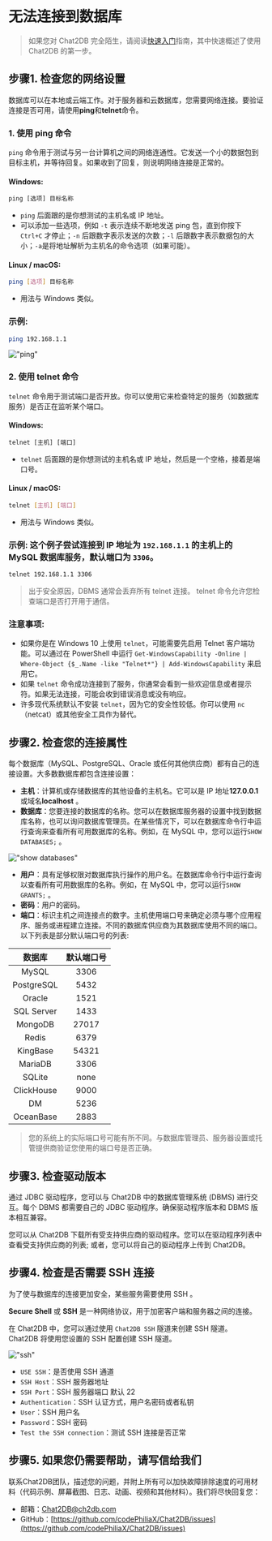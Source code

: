# 无法连接到数据库

> 如果您对 Chat2DB 完全陌生，请阅读[快速入门](https://docs.chat2db.ai/docs/start-guide/getting-started)指南，其中快速概述了使用 Chat2DB 的第一步。

## 步骤1. 检查您的网络设置

数据库可以在本地或云端工作。对于服务器和云数据库，您需要网络连接。要验证连接是否可用，请使用**ping**和**telnet**命令。

### 1. 使用 ping 命令

`ping` 命令用于测试与另一台计算机之间的网络连通性。它发送一个小的数据包到目标主机，并等待回复。如果收到了回复，则说明网络连接是正常的。

#### Windows:

```cmd
ping [选项] 目标名称
```

- `ping` 后面跟的是你想测试的主机名或 IP 地址。
- 可以添加一些选项，例如 `-t` 表示连续不断地发送 ping 包，直到你按下 `Ctrl+C` 才停止；`-n` 后跟数字表示发送的次数；`-l` 后跟数字表示数据包的大小；`-a`是将地址解析为主机名的命令选项（如果可能）。

#### Linux / macOS:

```bash
ping [选项] 目标名称
```

- 用法与 Windows 类似。

### 示例:
```bash
ping 192.168.1.1
```
!["ping"](/image/questions/ping.png)


### 2. 使用 telnet 命令

`telnet` 命令用于测试端口是否开放。你可以使用它来检查特定的服务（如数据库服务）是否正在监听某个端口。

#### Windows:

```cmd
telnet [主机] [端口]
```

- `telnet` 后面跟的是你想测试的主机名或 IP 地址，然后是一个空格，接着是端口号。

#### Linux / macOS:

```bash
telnet [主机] [端口]
```

- 用法与 Windows 类似。

### 示例: 这个例子尝试连接到 IP 地址为 `192.168.1.1` 的主机上的 MySQL 数据库服务，默认端口为 `3306`。

```bash
telnet 192.168.1.1 3306
```

> 出于安全原因，DBMS 通常会丢弃所有 telnet 连接。 telnet 命令允许您检查端口是否打开用于通信。

### 注意事项:
- 如果你是在 Windows 10 上使用 `telnet`，可能需要先启用 Telnet 客户端功能。可以通过在 PowerShell 中运行 `Get-WindowsCapability -Online | Where-Object {$_.Name -like "Telnet*"} | Add-WindowsCapability` 来启用它。
- 如果 `telnet` 命令成功连接到了服务，你通常会看到一些欢迎信息或者提示符。如果无法连接，可能会收到错误消息或没有响应。
- 许多现代系统默认不安装 `telnet`，因为它的安全性较低。你可以使用 `nc`（netcat）或其他安全工具作为替代。

## 步骤2. 检查您的连接属性

每个数据库（MySQL、PostgreSQL、Oracle 或任何其他供应商）都有自己的连接设置。大多数数据库都包含连接设置：

- **主机**：计算机或存储数据库的其他设备的主机名。它可以是 IP 地址**127.0.0.1**或域名**localhost** 。
- **数据库**：您要连接的数据库的名称。您可以在数据库服务器的设置中找到数据库名称，也可以询问数据库管理员。在某些情况下，可以在数据库命令行中运行查询来查看所有可用数据库的名称。例如，在 MySQL 中，您可以运行`SHOW DATABASES;` 。

!["show databases"](/image/questions/show.png)

- **用户**：具有足够权限对数据库执行操作的用户名。在数据库命令行中运行查询以查看所有可用数据库的名称。例如，在 MySQL 中，您可以运行`SHOW GRANTS;` 。
- **密码**：用户的密码。
- **端口**：标识主机之间连接点的数字。主机使用端口号来确定必须与哪个应用程序、服务或进程建立连接。不同的数据库供应商为其数据库使用不同的端口。以下列表是部分默认端口号的列表:

| 数据库        | 默认端口号 |
|:------------:|:--------:|
| MySQL        | 3306     |
| PostgreSQL   | 5432     |
| Oracle       | 1521     |
| SQL Server   | 1433     |
| MongoDB      | 27017    |
| Redis        | 6379     |
| KingBase     | 54321    |
| MariaDB      | 3306     |
| SQLite       | none     |
| ClickHouse   | 9000     |
| DM           | 5236     |
| OceanBase    | 2883     |

> 您的系统上的实际端口号可能有所不同。与数据库管理员、服务器设置或托管提供商验证您使用的端口号是否正确。

## 步骤3. 检查驱动版本

通过 JDBC 驱动程序，您可以与 Chat2DB 中的数据库管理系统 (DBMS) 进行交互。每个 DBMS 都需要自己的 JDBC 驱动程序。确保驱动程序版本和 DBMS 版本相互兼容。

您可以从 Chat2DB 下载所有受支持供应商的驱动程序。您可以在驱动程序列表中查看受支持供应商的列表;
或者，您可以将自己的驱动程序上传到 Chat2DB。

## 步骤4. 检查是否需要 SSH 连接

为了使与数据库的连接更加安全，某些服务需要使用 SSH 。

**Secure Shell** 或 **SSH** 是一种网络协议，用于加密客户端和服务器之间的连接。

在 Chat2DB 中，您可以通过使用 `Chat2DB SSH` 隧道来创建 SSH 隧道。 Chat2DB 将使用您设置的 SSH 配置创建 SSH 隧道。

!["ssh"](/image/connection/ssh.png)

- `USE SSH`：是否使用 SSH 通道
- `SSH Host`：SSH 服务器地址
- `SSH Port`：SSH 服务器端口 默认 22
- `Authentication`：SSH 认证方式，用户名密码或者私钥
- `User`：SSH 用户名
- `Password`：SSH 密码
- `Test the SSH connection`：测试 SSH 连接是否正常

## 步骤5. 如果您仍需要帮助，请写信给我们

联系Chat2DB团队，描述您的问题，并附上所有可以加快故障排除速度的可用材料（代码示例、屏幕截图、日志、动画、视频和其他材料）。我们将尽快回复您：

- 邮箱：[Chat2DB@ch2db.com](Chat2DB@ch2db.com)
- GitHub：[https://github.com/codePhiliaX/Chat2DB/issues](https://github.com/codePhiliaX/Chat2DB/issues)


